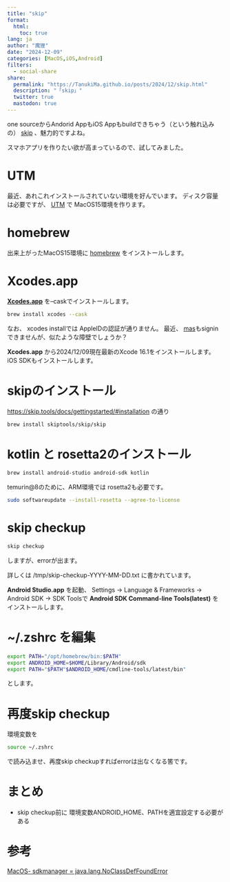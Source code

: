```yaml
---
title: "skip"
format:
  html:
    toc: true
lang: ja
author: "魔狸"
date: "2024-12-09"
categories: [MacOS,iOS,Android]
filters:
  - social-share
share:
  permalink: "https://TanukiMa.github.io/posts/2024/12/skip.html"
  description: "「skip」"
  twitter: true
  mastodon: true
---
```

one sourceからAndorid AppもiOS Appもbuildできちゃう（という触れ込みの）
[skip](https://skip.tools/)
、魅力的ですよね。

スマホアプリを作りたい欲が高まっているので、試してみました。

# UTM
最近、あれこれインストールされていない環境を好んでいます。
ディスク容量は必要ですが、
[UTM](https://mac.getutm.app/)
で MacOS15環境を作ります。

# homebrew
出来上がったMacOS15環境に
[homebrew](https://brew.sh/)
をインストールします。

# Xcodes.app

**[Xcodes.app](https://www.xcodes.app/)**
を--caskでインストールします。
```bash
brew install xcodes --cask
```
なお、
xcodes installでは AppleIDの認証が通りません。
最近、
[mas](https://github.com/mas-cli/)もsigninできませんが、似たような障壁でしょうか？

**Xcodes.app**
から2024/12/09現在最新のXcode 16.1をインストールします。iOS SDKもインストールします。

# skipのインストール

[https://skip.tools/docs/gettingstarted/#installation](https://skip.tools/docs/gettingstarted/#installation) の通り
```bash
brew install skiptools/skip/skip
```

# kotlin と rosetta2のインストール
```bash
brew install android-studio android-sdk kotlin
```

temurin@8のために、ARM環境では rosetta2も必要です。

```bash
sudo softwareupdate --install-rosetta --agree-to-license
```

# skip checkup
```bash
skip checkup
```
しますが、errorが出ます。

詳しくは /tmp/skip-checkup-YYYY-MM-DD.txt に書かれています。

**Android Studio.app** を起動、
Settings -> Language & Frameworks -> Android SDK -> SDK Toolsで
**Android SDK Command-line Tools(latest)**
をインストールします。

# ~/.zshrc を編集
```bash
export PATH="/opt/homebrew/bin:$PATH"
export ANDROID_HOME=$HOME/Library/Android/sdk
export PATH="$PATH"$ANDROID_HOME/cmdline-tools/latest/bin"
```
とします。

# 再度skip checkup
環境変数を
```bash
source ~/.zshrc
```
で読み込ませ、再度skip checkupすればerrorは出なくなる筈です。

# まとめ

* skip checkup前に 環境変数ANDROID_HOME、PATHを適宜設定する必要がある

# 参考
[MacOS- sdkmanager = java.lang.NoClassDefFoundError](https://www.reddit.com/r/androiddev/comments/snn2be/macos_sdkmanager_javalangnoclassdeffounderror/?rdt=44091)
